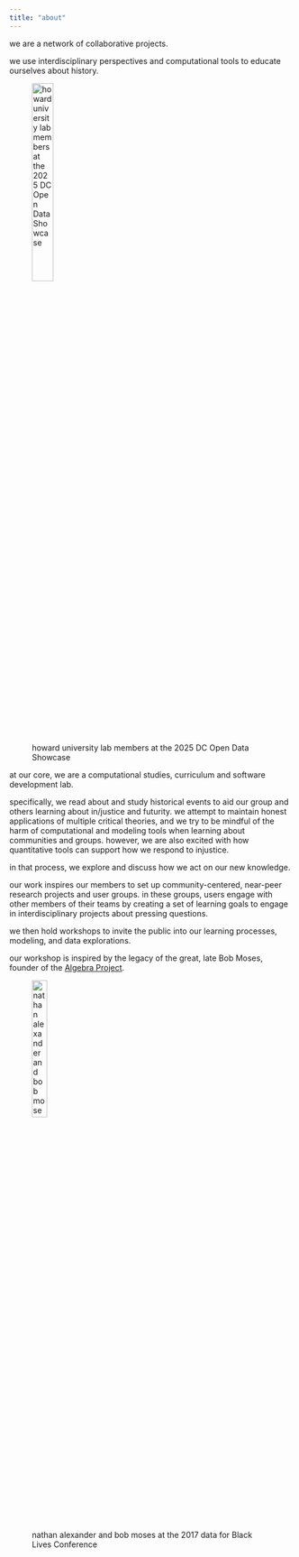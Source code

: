 ```yaml
---
title: "about"
---
```


we are a network of collaborative projects. 

we use interdisciplinary perspectives and computational tools to educate ourselves about history.

![howard university lab members at the 2025 DC Open Data Showcase](/img/events/dc-open-data.jpeg){width=30%}

at our core, we are a computational studies, curriculum and software development lab. 

specifically, we read about and study historical events to aid our group and others learning about in/justice and futurity. we attempt to maintain honest applications of multiple critical theories, and we try to be mindful of the harm of computational and modeling tools when learning about communities and groups. however, we are also excited with how quantitative tools can support how we respond to injustice. 

in that process, we explore and discuss how we act on our new knowledge. 

our work inspires our members to set up community-centered, near-peer research projects and user groups. in these groups, users engage with other members of their teams by creating a set of learning goals to engage in interdisciplinary projects about pressing questions. 

we then hold workshops to invite the public into our learning processes, modeling, and data explorations.

our workshop is inspired by the legacy of the great, late Bob Moses, founder of the [Algebra Project](https://www.algebra.org){target="_blank"}.

![nathan alexander and bob moses at the 2017 data for Black Lives Conference](/img/historical-figs/nathan-bob.jpg){width=25%}